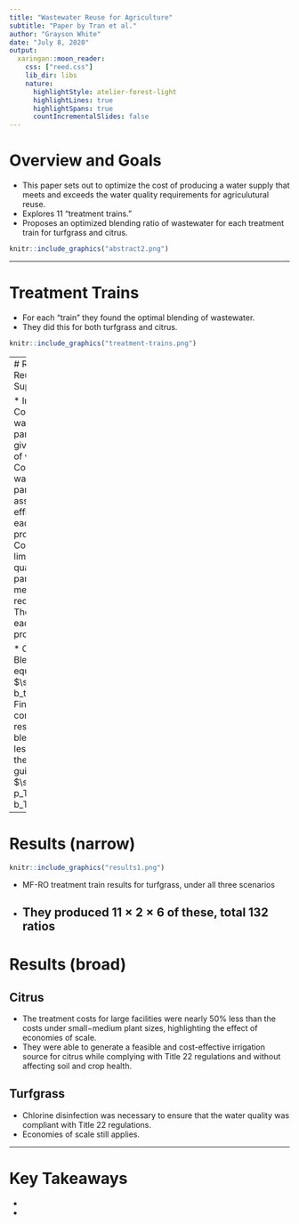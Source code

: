 ```yaml
---
title: "Wastewater Reuse for Agriculture"
subtitle: "Paper by Tran et al."
author: "Grayson White"
date: "July 8, 2020"
output:
  xaringan::moon_reader:
    css: ["reed.css"]
    lib_dir: libs
    nature:
      highlightStyle: atelier-forest-light
      highlightLines: true
      highlightSpans: true
      countIncrementalSlides: false
---
```


# Overview and Goals

* This paper sets out to optimize the cost of producing a water supply that meets and exceeds the water quality requirements for agriculutural reuse.
* Explores 11 "treatment trains." 
* Proposes an optimized blending ratio of wastewater for each treatment train for turfgrass and citrus.

```r
knitr::include_graphics("abstract2.png")
```

---

# Treatment Trains

* For each "train" they found the optimal blending of wastewater.
* They did this for both turfgrass and citrus.

```r
knitr::include_graphics("treatment-trains.png")
```

---
# Regional Water Reuse Decision-Support Model

* Inputs:      
    * Concentrations of water quality parameters in a given unit volume of wastewater.    
    * Concentrations of water quality parameters associated with effluent from each treatment process.    
    * Concentration limits of water quality parameters to meet crop requirements.     
    * The unit cost for each treatment process.

* Constraints:      
    * Blending ratio equal to 1: $\sum_{j=1}^{J_T} b_t(J) = 1$     
    * Final ratio of constituents resulting from blending must be less than that of the crop's guidelines: $\sum_{j=1}^{J_T} p_T(i,j) \cdot b_T(j) \leq a(i)$

---

# Results (narrow)

```r
knitr::include_graphics("results1.png")
```

* MF-RO treatment train results for turfgrass, under all three scenarios
* They produced $11\times 2 \times 6$ of these, total 132 ratios
---

# Results (broad)

## Citrus

* The treatment costs for large facilities were nearly 50% less than the costs under small−medium plant sizes, highlighting the effect of economies of scale.
* They were able to generate a feasible and cost-effective irrigation source for citrus while complying with Title 22 regulations and without affecting soil and crop health.

## Turfgrass

* Chlorine disinfection was necessary to ensure that the water quality was compliant with Title 22 regulations.
* Economies of scale still applies.


---

# Key Takeaways

*      
* 